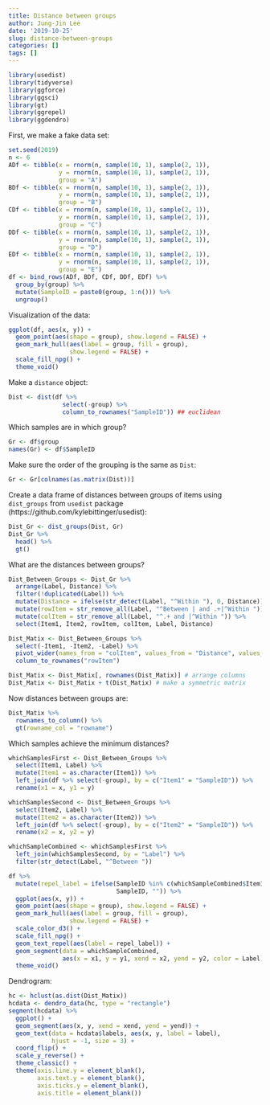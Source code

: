 ```yaml
---
title: Distance between groups
author: Jung-Jin Lee
date: '2019-10-25'
slug: distance-between-groups
categories: []
tags: []
---
```


```r
library(usedist)
library(tidyverse)
library(ggforce)
library(ggsci)
library(gt)
library(ggrepel)
library(ggdendro)
```

First, we make a fake data set:

```r
set.seed(2019)
n <- 6
ADf <- tibble(x = rnorm(n, sample(10, 1), sample(2, 1)),
              y = rnorm(n, sample(10, 1), sample(2, 1)), 
              group = "A")
BDf <- tibble(x = rnorm(n, sample(10, 1), sample(2, 1)), 
              y = rnorm(n, sample(10, 1), sample(2, 1)), 
              group = "B")
CDf <- tibble(x = rnorm(n, sample(10, 1), sample(2, 1)), 
              y = rnorm(n, sample(10, 1), sample(2, 1)), 
              group = "C")
DDf <- tibble(x = rnorm(n, sample(10, 1), sample(2, 1)), 
              y = rnorm(n, sample(10, 1), sample(2, 1)), 
              group = "D")
EDf <- tibble(x = rnorm(n, sample(10, 1), sample(2, 1)), 
              y = rnorm(n, sample(10, 1), sample(2, 1)), 
              group = "E")
df <- bind_rows(ADf, BDf, CDf, DDf, EDf) %>%
  group_by(group) %>%
  mutate(SampleID = paste0(group, 1:n())) %>%
  ungroup()
```

Visualization of the data:

```r
ggplot(df, aes(x, y)) + 
  geom_point(aes(shape = group), show.legend = FALSE) +
  geom_mark_hull(aes(label = group, fill = group), 
                 show.legend = FALSE) +
  scale_fill_npg() +
  theme_void() 
```

Make a `distance` object:

```r
Dist <- dist(df %>% 
               select(-group) %>% 
               column_to_rownames("SampleID")) ## euclidean
```

Which samples are in which group?

```r
Gr <- df$group
names(Gr) <- df$SampleID
```

Make sure the order of the grouping is the same as `Dist`:

```r
Gr <- Gr[colnames(as.matrix(Dist))]
```

Create a data frame of distances between groups of items using `dist_groups` from `usedist` package (https://github.com/kylebittinger/usedist):

```r
Dist_Gr <- dist_groups(Dist, Gr)
Dist_Gr %>%
  head() %>%
  gt()
```

What are the distances between groups?

```r
Dist_Between_Groups <- Dist_Gr %>%
  arrange(Label, Distance) %>%
  filter(!duplicated(Label)) %>%
  mutate(Distance = ifelse(str_detect(Label, "^Within "), 0, Distance)) %>%
  mutate(rowItem = str_remove_all(Label, "^Between | and .+|^Within ")) %>%
  mutate(colItem = str_remove_all(Label, "^.+ and |^Within ")) %>%
  select(Item1, Item2, rowItem, colItem, Label, Distance) 

Dist_Matix <- Dist_Between_Groups %>%
  select(-Item1, -Item2, -Label) %>%
  pivot_wider(names_from = "colItem", values_from = "Distance", values_fill = list(Distance = 0)) %>%
  column_to_rownames("rowItem")

Dist_Matix <- Dist_Matix[, rownames(Dist_Matix)] # arrange columns
Dist_Matix <- Dist_Matix + t(Dist_Matix) # make a symmetric matrix
```

Now distances between groups are:

```r
Dist_Matix %>%
  rownames_to_column() %>%
  gt(rowname_col = "rowname")
```

Which samples achieve the minimum distances?

```r
whichSamplesFirst <- Dist_Between_Groups %>%
  select(Item1, Label) %>%
  mutate(Item1 = as.character(Item1)) %>%
  left_join(df %>% select(-group), by = c("Item1" = "SampleID")) %>%
  rename(x1 = x, y1 = y)

whichSamplesSecond <- Dist_Between_Groups %>%
  select(Item2, Label) %>%
  mutate(Item2 = as.character(Item2)) %>%
  left_join(df %>% select(-group), by = c("Item2" = "SampleID")) %>%
  rename(x2 = x, y2 = y)

whichSampleCombined <- whichSamplesFirst %>%
  left_join(whichSamplesSecond, by = "Label") %>%
  filter(str_detect(Label, "^Between "))
```

```r
df %>% 
  mutate(repel_label = ifelse(SampleID %in% c(whichSampleCombined$Item1, whichSampleCombined$Item2),
                              SampleID, "")) %>%
  ggplot(aes(x, y)) + 
  geom_point(aes(shape = group), show.legend = FALSE) +
  geom_mark_hull(aes(label = group, fill = group), 
                 show.legend = FALSE) +
  scale_color_d3() +
  scale_fill_npg() +
  geom_text_repel(aes(label = repel_label)) +
  geom_segment(data = whichSampleCombined, 
               aes(x = x1, y = y1, xend = x2, yend = y2, color = Label)) +
  theme_void() 
```

Dendrogram:

```r
hc <- hclust(as.dist(Dist_Matix))
hcdata <- dendro_data(hc, type = "rectangle")
segment(hcdata) %>%
  ggplot() + 
  geom_segment(aes(x, y, xend = xend, yend = yend)) +
  geom_text(data = hcdata$labels, aes(x, y, label = label),
            hjust = -1, size = 3) +
  coord_flip() + 
  scale_y_reverse() +
  theme_classic() +
  theme(axis.line.y = element_blank(),
        axis.text.y = element_blank(),
        axis.ticks.y = element_blank(),
        axis.title = element_blank())
```

